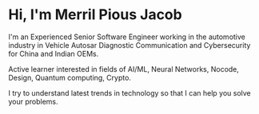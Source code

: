 # Hi, I'm Merril Pious Jacob

I'm an Experienced Senior Software Engineer working in the automotive industry in Vehicle Autosar Diagnostic Communication and Cybersecurity for China and Indian OEMs.

Active learner interested in fields of AI/ML, Neural Networks, Nocode, Design, Quantum computing, Crypto.

I try to understand latest trends in technology so that I can help you solve your problems.
